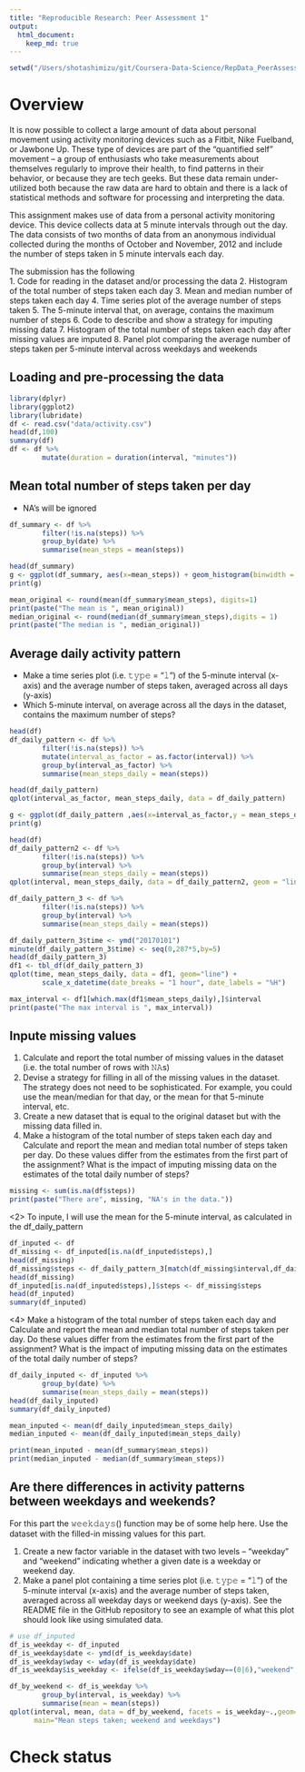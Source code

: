 ```yaml
---
title: "Reproducible Research: Peer Assessment 1"
output: 
  html_document:
    keep_md: true
---
```


```r
setwd("/Users/shotashimizu/git/Coursera-Data-Science/RepData_PeerAssessment1")
```

# Overview
It is now possible to collect a large amount of data about personal movement using activity monitoring devices such as a Fitbit, Nike Fuelband, or Jawbone Up. These type of devices are part of the “quantified self” movement – a group of enthusiasts who take measurements about themselves regularly to improve their health, to find patterns in their behavior, or because they are tech geeks. But these data remain under-utilized both because the raw data are hard to obtain and there is a lack of statistical methods and software for processing and interpreting the data.

This assignment makes use of data from a personal activity monitoring device. This device collects data at 5 minute intervals through out the day. The data consists of two months of data from an anonymous individual collected during the months of October and November, 2012 and include the number of steps taken in 5 minute intervals each day.

The submission has the following  
1. Code for reading in the dataset and/or processing the data
2. Histogram of the total number of steps taken each day
3. Mean and median number of steps taken each day
4. Time series plot of the average number of steps taken
5. The 5-minute interval that, on average, contains the maximum number of steps
6. Code to describe and show a strategy for imputing missing data
7. Histogram of the total number of steps taken each day after missing values are imputed
8. Panel plot comparing the average number of steps taken per 5-minute interval across weekdays and weekends

## Loading and pre-processing the data

```r
library(dplyr)
library(ggplot2)
library(lubridate)
df <- read.csv("data/activity.csv")
head(df,100)
summary(df)
df <- df %>%
        mutate(duration = duration(interval, "minutes"))

```

## Mean total number of steps taken per day
- NA's will be ignored

```r
df_summary <- df %>% 
        filter(!is.na(steps)) %>%
        group_by(date) %>%
        summarise(mean_steps = mean(steps))

head(df_summary)
g <- ggplot(df_summary, aes(x=mean_steps)) + geom_histogram(binwidth = 5)
print(g)

mean_original <- round(mean(df_summary$mean_steps), digits=1)
print(paste("The mean is ", mean_original))
median_original <- round(median(df_summary$mean_steps),digits = 1)            
print(paste("The median is ", median_original))

```

## Average daily activity pattern
- Make a time series plot (i.e. 𝚝𝚢𝚙𝚎 = "𝚕") of the 5-minute interval (x-axis) and the average number of steps taken, averaged across all days (y-axis)
- Which 5-minute interval, on average across all the days in the dataset, contains the maximum number of steps?

```r
head(df)
df_daily_pattern <- df %>%
        filter(!is.na(steps)) %>%
        mutate(interval_as_factor = as.factor(interval)) %>%
        group_by(interval_as_factor) %>%
        summarise(mean_steps_daily = mean(steps)) 

head(df_daily_pattern)
qplot(interval_as_factor, mean_steps_daily, data = df_daily_pattern)

g <- ggplot(df_daily_pattern ,aes(x=interval_as_factor,y = mean_steps_daily)) + geom_line()
print(g)

head(df)
df_daily_pattern2 <- df %>%
        filter(!is.na(steps)) %>%
        group_by(interval) %>%
        summarise(mean_steps_daily = mean(steps)) 
qplot(interval, mean_steps_daily, data = df_daily_pattern2, geom = "line")

df_daily_pattern_3 <- df %>%
        filter(!is.na(steps)) %>%
        group_by(interval) %>%
        summarise(mean_steps_daily = mean(steps))

df_daily_pattern_3$time <- ymd("20170101")
minute(df_daily_pattern_3$time) <- seq(0,287*5,by=5)
head(df_daily_pattern_3)
df1 <- tbl_df(df_daily_pattern_3)
qplot(time, mean_steps_daily, data = df1, geom="line") + 
        scale_x_datetime(date_breaks = "1 hour", date_labels = "%H")

max_interval <- df1[which.max(df1$mean_steps_daily),]$interval
print(paste("The max interval is ", max_interval))
```

## Inpute missing values

1. Calculate and report the total number of missing values in the dataset (i.e. the total number of rows with 𝙽𝙰s)
2. Devise a strategy for filling in all of the missing values in the dataset. The strategy does not need to be sophisticated. For example, you could use the mean/median for that day, or the mean for that 5-minute interval, etc.
3. Create a new dataset that is equal to the original dataset but with the missing data filled in.
4. Make a histogram of the total number of steps taken each day and Calculate and report the mean and median total number of steps taken per day. Do these values differ from the estimates from the first part of the assignment? What is the impact of imputing missing data on the estimates of the total daily number of steps?

```r
missing <- sum(is.na(df$steps))
print(paste("There are", missing, "NA's in the data."))
```

<2>
To inpute, I will use the mean for the 5-minute interval, as calculated in the df_daily_pattern

```r
df_inputed <- df
df_missing <- df_inputed[is.na(df_inputed$steps),]
head(df_missing)
df_missing$steps <- df_daily_pattern_3[match(df_missing$interval,df_daily_pattern_3$interval),]$mean_steps_daily
head(df_missing)
df_inputed[is.na(df_inputed$steps),]$steps <- df_missing$steps
head(df_inputed)
summary(df_inputed)
```

<4>
Make a histogram of the total number of steps taken each day and Calculate and report the mean and median total number of steps taken per day. Do these values differ from the estimates from the first part of the assignment? What is the impact of imputing missing data on the estimates of the total daily number of steps?
```r
df_daily_inputed <- df_inputed %>%
        group_by(date) %>%
        summarise(mean_steps_daily = mean(steps))
head(df_daily_inputed)
summary(df_daily_inputed)

mean_inputed <- mean(df_daily_inputed$mean_steps_daily)
median_inputed <- mean(df_daily_inputed$mean_steps_daily)

print(mean_inputed - mean(df_summary$mean_steps))
print(median_inputed - median(df_summary$mean_steps))
```

## Are there differences in activity patterns between weekdays and weekends?

For this part the 𝚠𝚎𝚎𝚔𝚍𝚊𝚢𝚜() function may be of some help here. Use the dataset with the filled-in missing values for this part.

1. Create a new factor variable in the dataset with two levels – “weekday” and “weekend” indicating whether a given date is a weekday or weekend day.
2. Make a panel plot containing a time series plot (i.e. 𝚝𝚢𝚙𝚎 = "𝚕") of the 5-minute interval (x-axis) and the average number of steps taken, averaged across all weekday days or weekend days (y-axis). See the README file in the GitHub repository to see an example of what this plot should look like using simulated data.

```r
# use df_inputed
df_is_weekday <- df_inputed
df_is_weekday$date <- ymd(df_is_weekday$date)
df_is_weekday$wday <- wday(df_is_weekday$date)
df_is_weekday$is_weekday <- ifelse(df_is_weekday$wday==(0|6),"weekend","weekday")

df_by_weekend <- df_is_weekday %>%
        group_by(interval, is_weekday) %>%
        summarise(mean = mean(steps))
qplot(interval, mean, data = df_by_weekend, facets = is_weekday~.,geom="line",
      main="Mean steps taken; weekend and weekdays")
```

# Check status